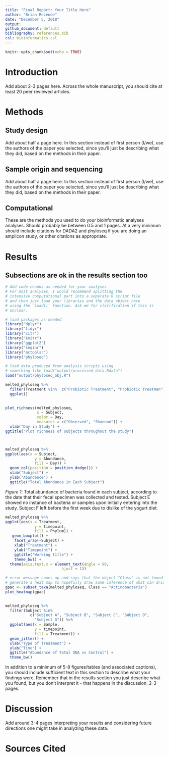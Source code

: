 ```yaml
---
title: "Final Report: Your Title Here"
author: "Brian Rezende"
date: "December 5, 2018"
output:
github_document: default
bibliography: references.bib
csl: bioinformatics.csl
---
```


```r
knitr::opts_chunk$set(echo = TRUE)
```

# Introduction

Add about 2-3 pages here. Across the whole manuscript, you should cite at least 20 peer reviewed articles.

# Methods

## Study design

Add about half a page here. In this section instead of first person (I/we), use the authors of the paper you selected, since you'll just be describing what they did, based on the methods in their paper.

## Sample origin and sequencing

Add about half a page here. In this section instead of first person (I/we), use the authors of the paper you selected, since you'll just be describing what they did, based on the methods in their paper.

## Computational

These are the methods you used to do your bioinformatic analyses analyses. Should probably be between 0.5 and 1 pages. At a very minimum should include citations for DADA2 and phyloseq if you are doing an amplicon study, or other citations as appropriate.

# Results

## Subsections are ok in the results section too

```r
# Add code chunks as needed for your analyses
# For most analyses, I would recommend splitting the
# intensive computational part into a seperate R script file
# and then just load your libraries and the data object here
# using the `load()` function. Ask me for clarification if this is
# unclear.
```

```r
# load packages as needed
library("dplyr")
library("tidyr")
library("citr")
library("knitr")
library("ggplot2")
library("seqinr")
library("mctoolsr")
library("phyloseq")

# load data produced from analysis scripts using
# something like load("output/processed_data.Rdata")
load("output/phyloseq_obj.R")
```

```r
melted_phyloseq %>%
  filter(Treatment %in%  c("Probiotic Treatment", "Probiotic Treatmen")) %>%
  ggplot()
  

```

```r

plot_richness(melted_phyloseq,
              x = Subject,
              color = Day,
              measures = c("Observed", "Shannon")) +
  xlab("Day in Study") +
ggtitle("Plot richness of subjects throughout the study")
```

```r

```

```r

```

```r
melted_phyloseq %>%
ggplot(aes(x = Subject,
             y = Abundance,
             fill = Day)) +
  geom_col(position = position_dodge()) +
  xlab("Subject") +
  ylab("Abundance") +
  ggtitle("Total Abundance in Each Subject")

```
*Figure 1*: Total abundance of bacteria found in each subject, according to the date that their fecal specimen was collected and tested. Subject E showed no instance of bacteria or samples upon initially entering into the study. Subject F left before the first week due to dislike of the yogurt diet. 
```r
melted_phyloseq %>%
ggplot(aes(x = Treatment,
             y = timepoint,
             fill = Phylum)) +
   geom_boxplot() +
    facet_wrap(~Subject) +
    xlab("Treatment") +
    ylab("Timepoint") +
    ggtitle("Working title") +
    theme_bw() +
  theme(axis.text.x = element_text(angle = 90,
                         hjust = 1))

```

```r
# error message comes up and says that the object "Class" is not found -_-
# generate a heat map to hopefully draw some inference of what can drive stress prevention and cardiac disease
gpac <- subset_taxa(melted_phyloseq, Class == "Actinobacteria")
plot_heatmap(gpac)
  
```

```r
melted_phyloseq %>%
  filter(Subject %in% 
           c("Subject A", "Subject B", "Subject C", "Subject D", 
             "Subject G")) %>%
  ggplot(aes(x = Sample,
             y = timepoint,
             fill = Treatment)) +
  geom_jitter() +
  xlab("Type of Treatment") +
  ylab("Time") +
  ggtitle("Abundance of Total DNA vs Control") +
  theme_bw()
```


In addition to a minimum of 5-8 figures/tables (and associated captions), you should include sufficient text in this section to describe what your findings were. Remember that in the results section you just describe what you found, but you don't interpret it - that happens in the discussion. 2-3 pages.

# Discussion

Add around 3-4 pages interpreting your results and considering future directions one might take in analyzing these data.

# Sources Cited
